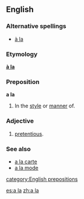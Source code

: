 {{see|ala|Ala.|ALA|ala-|à la|älä}}
==English==

===Alternative spellings===
*[[à la]] {{italbrac|less common}}

===Etymology===
{{F.}} '''[[à la]]'''

===Preposition===
'''a la'''

# In the [[style]] or [[manner]] of.

===Adjective===
{{en-adj|-}}

# {{UK|slang}} [[pretentious]].

===See also===
<!--Note: these come from French and so do not count as "Derived terms" for the English term-->
*[[a la carte]]
*[[a la mode]]

[[category:English prepositions]]

[[es:a la]]
[[zh:a la]]